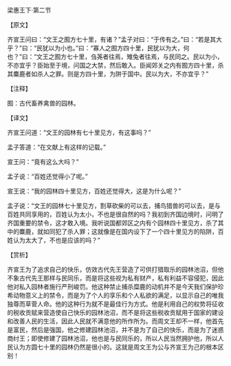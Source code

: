 

梁惠王下·第二节

【原文】

齐宣王问曰：“文王之囿方七十里，有诸？”孟子对曰：“于传有之。”曰：“若是其大乎？”曰：“民犹以为小也。”曰：“寡人之囿方四十里，民犹以为大，何也？”曰：“文王之囿方七十里，刍荛者往焉，雉兔者往焉，与民同之。民以为小，不亦宜乎？臣始至于境，问国之大禁，然后敢入。臣闻郊关之内有囿方四十里，杀其麋鹿者如杀人之罪。则是方四十里，为阱于国中。民以为大，不亦宜乎？”

【注释】

囿：古代畜养禽兽的园林。

【译文】

齐宣王问道：“文王的园林有七十里见方，有这事吗？”

孟子答道：“在文献上有这样的记载。”

宣王问：“竟有这么大吗？”

孟子说：“百姓还觉得小了呢。”

宣王说：“我的园林四十里见方，百姓还觉得大，这是为什么呢？”

孟子说：“文王的园林七十里见方，割草砍柴的可以去，捕鸟猎兽的可以去，是与百姓共同享用的，百姓认为太小，不也是很自然的吗？我初到齐国边境时，问明了齐国重要的禁令，这才敢入境。我听说国都郊区之内有个园林四十里见方，杀了其中的麋鹿，就如同犯了杀人罪；这就像是在国内设下了一个四十里见方的陷阱，百姓认为太大了，不也是应该的吗？”

【赏析】

齐宣王为了追求自己的快乐，仿效古代先王营造了可供打猎取乐的园林池沼，但他不象古代先王那样与民同乐，而是将这些视为私有财产，私有利益不容侵犯，因此他对私入园林者施行严刑峻罚。他这种禁止捕杀糜鹿的动机并不是今天我们保护珍希动物意义上的禁令，而是为了个人的享乐和个人私欲的满足，以显示自己的唯我独尊而草菅人命。他的这种行为就不是最佳行为方式。他是利用自己的权势将征收的税收贡赋来营造使自己快乐的园林池沼，而不是将这些税收贡赋用于国家的建设和改善人民的生活，因此人民就不满意他的所作所为。而周文王却不一样，他首先是富民，然后是强国，他之修建园林池沼，并不是为了自己的快乐，而是为了迷惑商纣王；即使修建了园林池沼，他也是与民同乐的，所以人民当然拥护他，所以人民认为方圆七十里的园林仍然是很小的。这就是周文王为公与齐宣王为己的根本区别！

